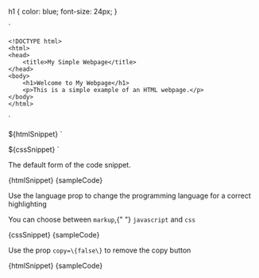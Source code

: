 
h1 {
    color: blue;
    font-size: 24px;
}

`

    <!DOCTYPE html>
    <html>
    <head>
        <title>My Simple Webpage</title>
    </head>
    <body>
        <h1>Welcome to My Webpage</h1>
        <p>This is a simple example of an HTML webpage.</p>
    </body>
    </html>
`

<CodeSnippet type="markup">${htmlSnippet}</CodeSnippet>
`

<CodeSnippet type="markup">${cssSnippet}</CodeSnippet>
`

<Section contained={true} style={{ paddingTop: 0 }}>
	<p>The default form of the code snippet.</p>
	<Preview wrapper={true}>
		<CodeSnippet>{htmlSnippet}</CodeSnippet>
	</Preview>
	<Snippet language="js">{sampleCode}</Snippet>
</Section>

<Section title="Languages" contained={true} style={{ paddingTop: 0 }}>
	<p>
		Use the language prop to change the programming language for a correct
		highlighting
	</p>
	<p>
		You can choose between <Code small={true}>markup</Code>,{" "}
		<Code small={true}>javascript</Code> and <Code small={true}>css</Code>
	</p>
	<Preview wrapper={true}>
		<CodeSnippet language="css">{cssSnippet}</CodeSnippet>
	</Preview>
	<Snippet language="js">{sampleCode}</Snippet>
</Section>

<Section title="Hide Copy" contained={true} style={{ paddingTop: 0 }}>
	<p>
		Use the prop <Code small={true}>copy=\{false\}</Code> to remove the copy button
	</p>
	<Preview wrapper={true}>
		<CodeSnippet copy={false}>{htmlSnippet}</CodeSnippet>
	</Preview>
	<Snippet language="js">{sampleCode}</Snippet>
</Section>

